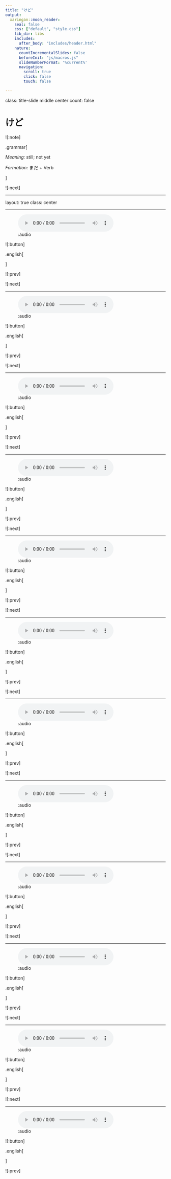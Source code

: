 ```yaml
---
title: "けど"
output:
  xaringan::moon_reader:
    seal: false
    css: ["default", "style.css"]
    lib_dir: libs
    includes: 
      after_body: "includes/header.html"
    nature:
      countIncrementalSlides: false
      beforeInit: "js/macros.js"
      slideNumberFormat: '%current%'
      navigation:
        scroll: true
        click: false
        touch: false

---
```

class: title-slide middle center
count: false

# けど

![:note]

.grammar[

*Meaning:* still; not yet

*Formation:* まだ + Verb

]

![:next]

---

layout: true
class: center

---

![:audio](18/kedo-01.mp3)

![:button]

.english[



]

![:prev]

![:next]

---



![:audio](18/kedo-02.mp3)

![:button]

.english[



]

![:prev]

![:next]

---



![:audio](18/kedo-03.mp3)

![:button]

.english[



]

![:prev]

![:next]

---



![:audio](18/kedo-04.mp3)

![:button]

.english[



]

![:prev]

![:next]

---



![:audio](18/kedo-05.mp3)

![:button]

.english[



]

![:prev]

![:next]

---



![:audio](18/kedo-06.mp3)

![:button]

.english[



]

![:prev]

![:next]

---



![:audio](18/kedo-07.mp3)

![:button]

.english[



]

![:prev]

![:next]

---



![:audio](18/kedo-08.mp3)

![:button]

.english[



]

![:prev]

![:next]

---



![:audio](18/kedo-09.mp3)

![:button]

.english[



]

![:prev]

![:next]

---



![:audio](18/kedo-10.mp3)

![:button]

.english[



]

![:prev]

![:next]

---



![:audio](18/kedo-11.mp3)

![:button]

.english[



]

![:prev]

![:next]

---



![:audio](18/kedo-12.mp3)

![:button]

.english[



]

![:prev]

